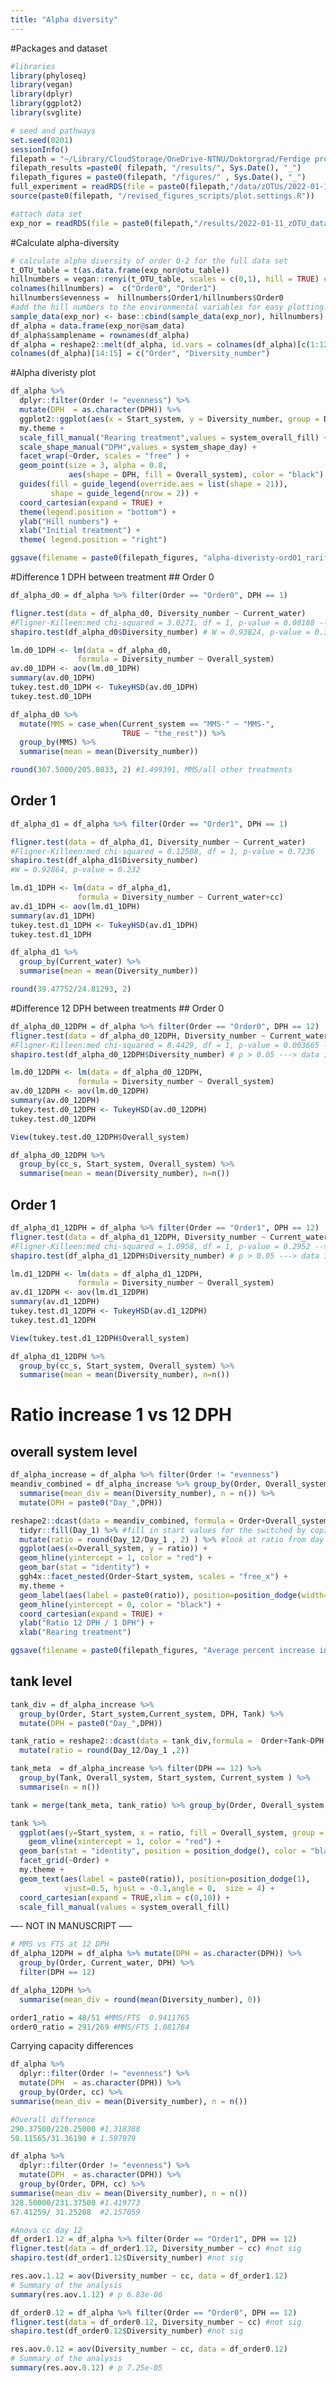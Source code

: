 ```yaml
---
title: "Alpha diversity"
---
```

#Packages and dataset
```r
#libraries
library(phyloseq)
library(vegan)
library(dplyr)
library(ggplot2)
library(svglite)
```

```r
# seed and pathways
set.seed(0201)
sessionInfo()
filepath = "~/Library/CloudStorage/OneDrive-NTNU/Doktorgrad/Ferdige prosjekter/Project 3 MMS_FTS_r_K_experiment/MMS-FTS Overview results and manuscript plan/R_Analysis_MMS-FTS"
filepath_results =paste0( filepath, "/results/", Sys.Date(), "_")
filepath_figures = paste0(filepath, "/figures/" , Sys.Date(), "_")
full_experiment = readRDS(file = paste0(filepath,"/data/zOTUs/2022-01-11_zOTU_raw_dataset.rds") ) 
source(paste0(filepath, "/revised_figures_scripts/plot.settings.R"))
```

```r
#attach data set
exp_nor = readRDS(file = paste0(filepath,"/results/2022-01-11_zOTU_dataset_scaled_rarified.rds") ) 
```

#Calculate alpha-diversity
```r
# calculate alpha diversity of order 0-2 for the full data set
t_OTU_table = t(as.data.frame(exp_nor@otu_table))
hillnumbers = vegan::renyi(t_OTU_table, scales = c(0,1), hill = TRUE) #calculates diversity of different orders for the data set 
colnames(hillnumbers) =  c("Order0", "Order1")
hillnumbers$evenness =  hillnumbers$Order1/hillnumbers$Order0
#add the hill numbers to the environmental variables for easy plotting. 
sample_data(exp_nor) <- base::cbind(sample_data(exp_nor), hillnumbers) #add the hill numbers to the environmental variables
df_alpha = data.frame(exp_nor@sam_data)
df_alpha$samplename = rownames(df_alpha)
df_alpha = reshape2::melt(df_alpha, id.vars = colnames(df_alpha)[c(1:12,16)])
colnames(df_alpha)[14:15] = c("Order", "Diversity_number")
```

#Alpha diveristy plot
```r
df_alpha %>% 
  dplyr::filter(Order != "evenness") %>% 
  mutate(DPH  = as.character(DPH)) %>% 
  ggplot2::ggplot(aes(x = Start_system, y = Diversity_number, group = DPH)) + 
  my.theme + 
  scale_fill_manual("Rearing treatment",values = system_overall_fill) + 
  scale_shape_manual("DPH",values = system_shape_day) +  
  facet_wrap(~Order, scales = "free" ) +
  geom_point(size = 3, alpha = 0.8, 
             aes(shape = DPH, fill = Overall_system), color = "black") +
  guides(fill = guide_legend(override.aes = list(shape = 21)), 
         shape = guide_legend(nrow = 2)) + 
  coord_cartesian(expand = TRUE) + 
  theme(legend.position = "bottom") + 
  ylab("Hill numbers") + 
  xlab("Initial treatment") + 
  theme( legend.position = "right")

ggsave(filename = paste0(filepath_figures, "alpha-diveristy-ord01_rarified.png"), width = 180, height = 100, units = "mm")
```

#Difference 1 DPH between treatment
## Order 0
```r
df_alpha_d0 = df_alpha %>% filter(Order == "Order0", DPH == 1)

fligner.test(data = df_alpha_d0, Diversity_number ~ Current_water) 
#Fligner-Killeen:med chi-squared = 3.0271, df = 1, p-value = 0.08188 --> data is homogeneous
shapiro.test(df_alpha_d0$Diversity_number) # W = 0.93824, p-value = 0.3281 --> data is normal dist

lm.d0_1DPH <- lm(data = df_alpha_d0, 
               formula = Diversity_number ~ Overall_system) 
av.d0_1DPH <- aov(lm.d0_1DPH)
summary(av.d0_1DPH)
tukey.test.d0_1DPH <- TukeyHSD(av.d0_1DPH)
tukey.test.d0_1DPH

df_alpha_d0 %>% 
  mutate(MMS = case_when(Current_system == "MMS-" ~ "MMS-", 
                         TRUE ~ "the_rest")) %>% 
  group_by(MMS) %>% 
  summarise(mean = mean(Diversity_number)) 

round(307.5000/205.0833, 2) #1.499391, MMS/all other treatments
```

## Order 1
```r
df_alpha_d1 = df_alpha %>% filter(Order == "Order1", DPH == 1)

fligner.test(data = df_alpha_d1, Diversity_number ~ Current_water)
#Fligner-Killeen:med chi-squared = 0.12508, df = 1, p-value = 0.7236
shapiro.test(df_alpha_d1$Diversity_number)
#W = 0.92864, p-value = 0.232

lm.d1_1DPH <- lm(data = df_alpha_d1, 
               formula = Diversity_number ~ Current_water+cc) 
av.d1_1DPH <- aov(lm.d1_1DPH)
summary(av.d1_1DPH)
tukey.test.d1_1DPH <- TukeyHSD(av.d1_1DPH)
tukey.test.d1_1DPH

df_alpha_d1 %>% 
  group_by(Current_water) %>% 
  summarise(mean = mean(Diversity_number)) 

round(39.47752/24.81293, 2)
```



#Difference 12 DPH between treatments
## Order 0
```r
df_alpha_d0_12DPH = df_alpha %>% filter(Order == "Order0", DPH == 12)
fligner.test(data = df_alpha_d0_12DPH, Diversity_number ~ Current_water)
#Fligner-Killeen:med chi-squared = 8.4429, df = 1, p-value = 0.003665 --> not homogeneous
shapiro.test(df_alpha_d0_12DPH$Diversity_number) # p > 0.05 ---> data is normally distributed

lm.d0_12DPH <- lm(data = df_alpha_d0_12DPH, 
               formula = Diversity_number ~ Overall_system) 
av.d0_12DPH <- aov(lm.d0_12DPH)
summary(av.d0_12DPH)
tukey.test.d0_12DPH <- TukeyHSD(av.d0_12DPH)
tukey.test.d0_12DPH

View(tukey.test.d0_12DPH$Overall_system)

df_alpha_d0_12DPH %>% 
  group_by(cc_s, Start_system, Overall_system) %>% 
  summarise(mean = mean(Diversity_number), n=n()) 
```
## Order 1
```r
df_alpha_d1_12DPH = df_alpha %>% filter(Order == "Order1", DPH == 12)
fligner.test(data = df_alpha_d1_12DPH, Diversity_number ~ Current_water)
#Fligner-Killeen:med chi-squared = 1.0958, df = 1, p-value = 0.2952 -->  homogeneous
shapiro.test(df_alpha_d1_12DPH$Diversity_number) # p > 0.05 ---> data is normally distributed

lm.d1_12DPH <- lm(data = df_alpha_d1_12DPH, 
               formula = Diversity_number ~ Overall_system) 
av.d1_12DPH <- aov(lm.d1_12DPH)
summary(av.d1_12DPH)
tukey.test.d1_12DPH <- TukeyHSD(av.d1_12DPH)
tukey.test.d1_12DPH

View(tukey.test.d1_12DPH$Overall_system)

df_alpha_d1_12DPH %>% 
  group_by(cc_s, Start_system, Overall_system) %>% 
  summarise(mean = mean(Diversity_number), n=n()) 
```

# Ratio increase 1 vs 12 DPH
## overall system level
```r
df_alpha_increase = df_alpha %>% filter(Order != "evenness")
meandiv_combined = df_alpha_increase %>% group_by(Order, Overall_system, Start_system, DPH) %>% 
  summarise(mean_div = mean(Diversity_number), n = n()) %>% 
  mutate(DPH = paste0("Day_",DPH))

reshape2::dcast(data = meandiv_combined, formula = Order+Overall_system+Start_system~DPH, value.var = "mean_div") %>% 
  tidyr::fill(Day_1) %>% #fill in start values for the switched by coping row above
  mutate(ratio = round(Day_12/Day_1 , 2) ) %>% #look at ratio from day 12 to 1 
  ggplot(aes(x=Overall_system, y = ratio)) + 
  geom_hline(yintercept = 1, color = "red") + 
  geom_bar(stat = "identity") + 
  ggh4x::facet_nested(Order~Start_system, scales = "free_x") +
  my.theme + 
  geom_label(aes(label = paste0(ratio)), position=position_dodge(width=0.9), vjust=0.5) + 
  geom_hline(yintercept = 0, color = "black") + 
  coord_cartesian(expand = TRUE) + 
  ylab("Ratio 12 DPH / 1 DPH") + 
  xlab("Rearing treatment")

ggsave(filename = paste0(filepath_figures, "Average percent increase in diversity given initial rearing regime.svg"), width = 180, height = 100, units = "mm")
```
## tank level 
```r
tank_div = df_alpha_increase %>% 
  group_by(Order, Start_system,Current_system, DPH, Tank) %>% 
  mutate(DPH = paste0("Day_",DPH))

tank_ratio = reshape2::dcast(data = tank_div,formula =  Order+Tank~DPH, value.var = "Diversity_number") %>% 
  mutate(ratio = round(Day_12/Day_1 ,2)) 

tank_meta  = df_alpha_increase %>% filter(DPH == 12) %>% 
  group_by(Tank, Overall_system, Start_system, Current_system ) %>% 
  summarise(n = n()) 

tank = merge(tank_meta, tank_ratio) %>% group_by(Order, Overall_system, Start_system, Current_system)  

tank %>%   
  ggplot(aes(y=Start_system, x = ratio, fill = Overall_system, group = Tank)) + 
    geom_vline(xintercept = 1, color = "red") + 
  geom_bar(stat = "identity", position = position_dodge(), color = "black", orientation = "y") + 
  facet_grid(~Order) +
  my.theme + 
  geom_text(aes(label = paste0(ratio)), position=position_dodge(1), 
            vjust=0.5, hjust = -0.1,angle = 0,  size = 4) + 
  coord_cartesian(expand = TRUE,xlim = c(0,10)) + 
  scale_fill_manual(values = system_overall_fill) 
```
 
---- NOT IN MANUSCRIPT ----- 

```r
# MMS vs FTS at 12 DPH
df_alpha_12DPH = df_alpha %>% mutate(DPH = as.character(DPH)) %>%
  group_by(Order, Current_water, DPH) %>% 
  filter(DPH == 12) 

df_alpha_12DPH %>%  
  summarise(mean_div = round(mean(Diversity_number), 0))

order1_ratio = 48/51 #MMS/FTS  0.9411765
order0_ratio = 291/269 #MMS/FTS 1.081784
```

Carrying capacity differences 
```r
df_alpha %>% 
  dplyr::filter(Order != "evenness") %>% 
  mutate(DPH  = as.character(DPH)) %>% 
  group_by(Order, cc) %>% 
summarise(mean_div = mean(Diversity_number), n = n()) 

#Overall difference
290.37500/220.25000 #1.318388
50.11565/31.36190 # 1.597979

df_alpha %>% 
  dplyr::filter(Order != "evenness") %>% 
  mutate(DPH  = as.character(DPH)) %>% 
  group_by(Order, DPH, cc) %>% 
summarise(mean_div = mean(Diversity_number), n = n()) 
328.50000/231.37500	#1.419773
67.41259/ 31.25208	#2.157059	
```

```r
#Anova cc day 12
df_order1.12 = df_alpha %>% filter(Order == "Order1", DPH == 12)
fligner.test(data = df_order1.12, Diversity_number ~ cc) #not sig
shapiro.test(df_order1.12$Diversity_number) #not sig

res.aov.1.12 = aov(Diversity_number ~ cc, data = df_order1.12)
# Summary of the analysis
summary(res.aov.1.12) # p 6.83e-06

df_order0.12 = df_alpha %>% filter(Order == "Order0", DPH == 12)
fligner.test(data = df_order0.12, Diversity_number ~ cc) #not sig
shapiro.test(df_order0.12$Diversity_number) #not sig

res.aov.0.12 = aov(Diversity_number ~ cc, data = df_order0.12)
# Summary of the analysis
summary(res.aov.0.12) # p 7.25e-05
```
